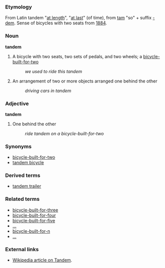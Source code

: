 ===Etymology===
From Latin tandem "[[at length]]", "[[at last]]" (of time), from [[tam]] "so" + suffix [[-dem]]. Sense of bicycles with two seats from [[w:1884|1884]].

===Noun===
'''tandem'''
# A bicycle with two seats, two sets of pedals, and two wheels; a [[bicycle-built-for-two]]
#:''we used to ride this tandem''
#An arrangement of two or more objects arranged one behind the other
#:''driving cars in tandem''
===Adjective===
'''tandem'''
#One behind the other
#: ''ride tandem on a bicycle-built-for-two''

===Synonyms===
*[[bicycle-built-for-two]]
*[[tandem bicycle]]

===Derived terms===
*[[tandem trailer]]

===Related terms===
*[[bicycle-built-for-three]]
*[[bicycle-built-for-four]]
*[[bicycle-built-for-five]]
*[[...]]
*[[bicycle-built-for-n]]
*[[...]]

===External links===
*[[w:tandem|Wikipedia article on Tandem]].